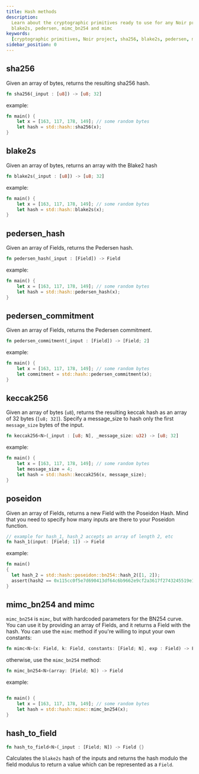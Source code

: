 ```yaml
---
title: Hash methods
description:
  Learn about the cryptographic primitives ready to use for any Noir project, including sha256,
  blake2s, pedersen, mimc_bn254 and mimc
keywords:
  [cryptographic primitives, Noir project, sha256, blake2s, pedersen, mimc_bn254, mimc, hash]
sidebar_position: 0
---
```



## sha256

Given an array of bytes, returns the resulting sha256 hash.

```rust
fn sha256(_input : [u8]) -> [u8; 32]
```

example:

```rust
fn main() {
    let x = [163, 117, 178, 149]; // some random bytes
    let hash = std::hash::sha256(x);
}
```

<BlackBoxInfo />

## blake2s

Given an array of bytes, returns an array with the Blake2 hash

```rust
fn blake2s(_input : [u8]) -> [u8; 32]
```

example:

```rust
fn main() {
    let x = [163, 117, 178, 149]; // some random bytes
    let hash = std::hash::blake2s(x);
}
```

<BlackBoxInfo />

## pedersen_hash

Given an array of Fields, returns the Pedersen hash.

```rust
fn pedersen_hash(_input : [Field]) -> Field
```

example:

```rust
fn main() {
    let x = [163, 117, 178, 149]; // some random bytes
    let hash = std::hash::pedersen_hash(x);
}
```

<BlackBoxInfo />

<BlackBoxInfo />

## pedersen_commitment

Given an array of Fields, returns the Pedersen commitment.

```rust
fn pedersen_commitment(_input : [Field]) -> [Field; 2]
```

example:

```rust
fn main() {
    let x = [163, 117, 178, 149]; // some random bytes
    let commitment = std::hash::pedersen_commitment(x);
}
```

<BlackBoxInfo />

## keccak256

Given an array of bytes (`u8`), returns the resulting keccak hash as an array of 32 bytes
(`[u8; 32]`). Specify a message_size to hash only the first `message_size` bytes
of the input.

```rust
fn keccak256<N>(_input : [u8; N], _message_size: u32) -> [u8; 32]
```

example:

```rust
fn main() {
    let x = [163, 117, 178, 149]; // some random bytes
    let message_size = 4;
    let hash = std::hash::keccak256(x, message_size);
}
```

<BlackBoxInfo />

## poseidon

Given an array of Fields, returns a new Field with the Poseidon Hash. Mind that you need to specify
how many inputs are there to your Poseidon function.

```rust
// example for hash_1, hash_2 accepts an array of length 2, etc
fn hash_1(input: [Field; 1]) -> Field
```

example:

```rust
fn main()
{
  let hash_2 = std::hash::poseidon::bn254::hash_2([1, 2]);
  assert(hash2 == 0x115cc0f5e7d690413df64c6b9662e9cf2a3617f2743245519e19607a4417189a);
}
```

## mimc_bn254 and mimc

`mimc_bn254` is `mimc`, but with hardcoded parameters for the BN254 curve. You can use it by
providing an array of Fields, and it returns a Field with the hash. You can use the `mimc` method if
you're willing to input your own constants:

```rust
fn mimc<N>(x: Field, k: Field, constants: [Field; N], exp : Field) -> Field
```

otherwise, use the `mimc_bn254` method:

```rust
fn mimc_bn254<N>(array: [Field; N]) -> Field
```

example:

```rust

fn main() {
    let x = [163, 117, 178, 149]; // some random bytes
    let hash = std::hash::mimc::mimc_bn254(x);
}
```

## hash_to_field

```rust
fn hash_to_field<N>(_input : [Field; N]) -> Field {}
```

Calculates the `blake2s` hash of the inputs and returns the hash modulo the field modulus to return
a value which can be represented as a `Field`.

